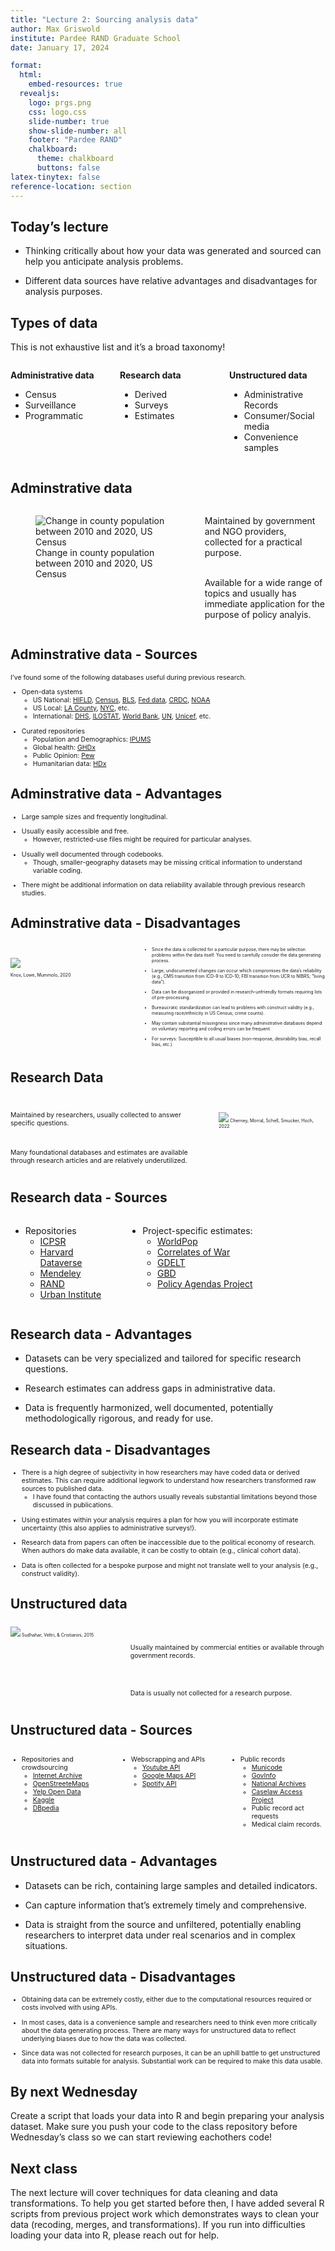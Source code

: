 ```yaml
---
title: "Lecture 2: Sourcing analysis data"
author: Max Griswold
institute: Pardee RAND Graduate School
date: January 17, 2024

format:
  html: 
    embed-resources: true
  revealjs: 
    logo: prgs.png
    css: logo.css
    slide-number: true
    show-slide-number: all
    footer: "Pardee RAND"
    chalkboard: 
      theme: chalkboard
      buttons: false
latex-tinytex: false 
reference-location: section
---
```


## Today's lecture

::: fragment
-   Thinking critically about how your data was generated and sourced can help you anticipate analysis problems.
:::

::: fragment
-   Different data sources have relative advantages and disadvantages for analysis purposes.
:::


## Types of data

This is not exhaustive list and it's a broad taxonomy!

::: columns
::: {.column width="33%"}
::: fragment
**Administrative data**

-   Census
-   Surveillance
-   Programmatic
:::
:::

::: {.column width="33%"}
::: fragment
**Research data**

-   Derived
-   Surveys
-   Estimates
:::
:::

::: {.column width="33%"}
::: fragment
**Unstructured data**

-   Administrative Records
-   Consumer/Social media
-   Convenience samples
:::
:::
:::

## Adminstrative data

::: columns
::: {.column width="60%"}
![Change in county population between 2010 and 2020, US Census](./figs/census_pop_change.png)
:::

::: {.column width="40%"}
::: fragment
Maintained by government and NGO providers, collected for a practical purpose.\
\

Available for a wide range of topics and usually has immediate application for the purpose of policy analyis.
:::
:::
:::

## Adminstrative data - Sources

::: {style="font-size: 75%;"}
I've found some of the following databases useful during previous research.

::: fragment
-   Open-data systems
    -   US National: [HIFLD](https://hifld-geoplatform.opendata.arcgis.com/), [Census](https://data.census.gov/), [BLS](https://www.bls.gov/data/), [Fed data](https://data.gov/), [CRDC](https://civilrightsdata.ed.gov/), [NOAA](https://data.noaa.gov/onestop/)
    -   US Local: [LA County](https://data.lacounty.gov/), [NYC](https://opendata.cityofnewyork.us/), etc.
    -   International: [DHS](https://dhsprogram.com/data/available-datasets.cfm), [ILOSTAT](https://ilostat.ilo.org/), [World Bank](https://data.worldbank.org/), [UN](https://data.un.org/datamartinfo.aspx), [Unicef](https://data.unicef.org/), etc.
:::

::: fragment
-   Curated repositories
    -   Population and Demographics: [IPUMS](https://www.ipums.org/)
    -   Global health: [GHDx](https://ghdx.healthdata.org/)
    -   Public Opinion: [Pew](https://www.pewresearch.org/download-datasets/)
    -   Humanitarian data: [HDx](https://data.humdata.org/dataset)
:::
:::

## Adminstrative data - Advantages

::: {style="font-size: 75%;"}
::: fragment
-   Large sample sizes and frequently longitudinal.
:::

::: fragment
-   Usually easily accessible and free.
    -   However, restricted-use files might be required for particular analyses.
:::

::: fragment
-   Usually well documented through codebooks.
    -   Though, smaller-geography datasets may be missing critical information to understand variable coding.
:::

::: fragment
-   There might be additional information on data reliability available through previous research studies.
:::
:::

## Adminstrative data - Disadvantages

::: columns
::: {.column width="40%"}
::: {style="font-size: 50%;"}
\
\
![](./figs/klm_fig1.png)

Knox, Lowe, Mummolo, 2020
:::
:::

::: {.column width="60%"}
::: fragment
::: {style="font-size: 50%;"}
-   Since the data is collected for a particular purpose, there may be selection problems within the data itself. You need to carefully consider the data generating process.
:::
:::

::: fragment
::: {style="font-size: 50%;"}
-   Large, undocumented changes can occur which compromises the data's reliability (e.g., CMS transition from ICD-9 to ICD-10; FBI transition from UCR to NIBRS; "living data").
:::
:::

::: fragment
::: {style="font-size: 50%;"}
-   Data can be disorganized or provided in research-unfriendly formats requiring lots of pre-processing.
:::
:::

::: fragment
::: {style="font-size: 50%;"}
-   Bureaucratic standardization can lead to problems with construct validity (e.g., measuring race/ethnicity in US Census; crime counts).
:::
:::

::: fragment
::: {style="font-size: 50%;"}
-   May contain substantial missingness since many administrative databases depend on voluntary reporting and coding errors can be frequent.
:::
:::

::: fragment
::: {style="font-size: 50%;"}
-   For surveys: Susceptible to all usual biases (non-response, desirability bias, recall bias, etc.)
:::
:::
:::
:::

## Research Data

::: columns
::: {.column width="40%"}
::: {style="font-size: 75%;"}
\
Maintained by researchers, usually collected to answer specific questions.

 \

Many foundational databases and estimates are available through research articles and are relatively underutilized.
:::
:::

::: {.column width="60"}
::: {style="font-size: 50%;"}
\
\
![](./figs/rand_firearm.png) Cherney, Morral, Schell, Smucker, Hoch, 2022
:::
:::
:::

## Research data - Sources

::: columns
::: {.column width="50"}
-   Repositories
    -   [ICPSR](https://www.icpsr.umich.edu/web/pages/)
    -   [Harvard Dataverse](https://dataverse.harvard.edu/)
    -   [Mendeley](https://data.mendeley.com/)
    -   [RAND](https://www.rand.org/pubs/tools.html)
    -   [Urban Institute](https://datacatalog.urban.org/)
:::

::: {.column width="\"50"}
-   Project-specific estimates:
    -   [WorldPop](https://www.worldpop.org/datacatalog)
    -   [Correlates of War](https://correlatesofwar.org/)
    -   [GDELT](https://www.gdeltproject.org/data.html)
    -   [GBD](https://www.healthdata.org/research-analysis/gbd)
    -   [Policy Agendas Project](https://liberalarts.utexas.edu/government/news/feature-archive/the-policy-agendas-project.html)
:::
:::

## Research data - Advantages

::: fragment
-   Datasets can be very specialized and tailored for specific research questions.
:::

::: fragment
-   Research estimates can address gaps in administrative data.
:::

::: fragment
-   Data is frequently harmonized, well documented, potentially methodologically rigorous, and ready for use.
:::

## Research data - Disadvantages

::: {style="font-size: 75%;"}
::: fragment
-   There is a high degree of subjectivity in how researchers may have coded data or derived estimates. This can require additional legwork to understand how researchers transformed raw sources to published data.
    -   I have found that contacting the authors usually reveals substantial limitations beyond those discussed in publications.
:::

::: fragment
-   Using estimates within your analysis requires a plan for how you will incorporate estimate uncertainty (this also applies to administrative surveys!).
:::

::: fragment
-   Research data from papers can often be inaccessible due to the political economy of research. When authors do make data available, it can be costly to obtain (e.g., clinical cohort data).
:::

::: fragment
-   Data is often collected for a bespoke purpose and might not translate well to your analysis (e.g., construct validity).
:::
:::

## Unstructured data

::: columns
::: {.column width="60"}
::: {style="font-size: 50%;"}
![](./figs/svc_fig3.jpeg) Sudhahar, Veltri, & Cristianini, 2015
:::
:::

::: {.column width="40%"}
::: {style="font-size: 75%;"}
\

Usually maintained by commercial entities or available through government records.

\
\

Data is usually not collected for a research purpose.
:::
:::
:::

## Unstructured data - Sources

::: columns
::: {.column width="33%"}
::: fragment
::: {style="font-size: 75%;"}
*   Repositories and crowdsourcing
    -   [Internet Archive](https://archive.org/)
    -   [OpenStreeteMaps](https://www.openstreetmap.org/)
    -   [Yelp Open Data](https://www.yelp.com/dataset)
    -   [Kaggle](https://www.kaggle.com/datasets)
    -   [DBpedia](https://www.dbpedia.org/)
:::
:::
:::

::: {.column width="33%"}
::: fragment
::: {style="font-size: 75%;"}
*   Webscrapping and APIs
    -   [Youtube API](https://developers.google.com/youtube/v3)
    -   [Google Maps API](https://developers.google.com/maps/apis-by-platform)
    -   [Spotify API](https://developer.spotify.com/documentation/web-api)
:::
:::
:::

::: {.column width="33%"}
::: fragment
::: {style="font-size: 75%;"}
*   Public records
    -   [Municode](https://library.municode.com/)
    -   [GovInfo](https://www.govinfo.gov/)
    -   [National Archives](https://www.archives.gov/)
    -   [Caselaw Access Project](https://case.law/)
    -   Public record act requests
    -   Medical claim records.
:::
:::
:::

:::

## Unstructured data - Advantages

::: fragment
- Datasets can be rich, containing large samples and detailed indicators.
:::

::: fragment
- Can capture information that's extremely timely and comprehensive.
:::

::: fragment
- Data is straight from the source and unfiltered, potentially enabling researchers to interpret data under real scenarios and in complex situations.
:::

## Unstructured data - Disadvantages

::: {style="font-size: 75%;"}
::: fragment
- Obtaining data can be extremely costly, either due to the computational resources required or costs involved with using APIs.
:::

::: fragment
- In most cases, data is a convenience sample and researchers need to think even more critically about the data generating process. There are many ways for unstructured data to reflect underlying biases due to how the data was collected.
:::

::: fragment
- Since data was not collected for research purposes, it can be an uphill battle to get unstructured data into formats suitable for analysis. Substantial work can be required to make this data usable.
::: 

:::

## By next Wednesday

Create a script that loads your data into R and begin preparing your analysis dataset. Make sure you push your code to the class repository before Wednesday's class so we can start reviewing eachothers code!

## Next class

The next lecture will cover techniques for data cleaning and data transformations. To help you get started before then, I have added several R scripts from previous project work which demonstrates ways to clean your data (recoding, merges, and transformations). If you run into difficulties loading your data into R, please reach out for help.


